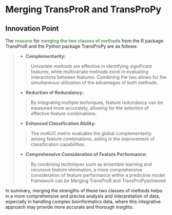 # Merging TransProR and TransProPy

## Innovation Point
::: {.callout-tip}
The <b style="color: #6a926b;">reasons</b> for <b style="color: #6a926b;">merging the two classes of methods</b> from the R package TransProR and the Python package TransProPy are as follows:
:::


::: {.callout-highlight}

> * **Complementarity:**
> 
> >Univariate methods are effective in identifying significant features, while multivariate methods excel in evaluating interactions between features. Combining the two allows for the simultaneous utilization of the advantages of both methods.
> 
> * **Reduction of Redundancy:** 
> 
> >By integrating multiple techniques, feature redundancy can be measured more accurately, allowing for the selection of effective feature combinations.
> 
> * **Enhanced Classification Ability:** 
> 
> >The mvAUC metric evaluates the global complementarity among feature combinations, aiding in the improvement of classification capabilities.
> 
> * **Comprehensive Consideration of Feature Performance:** 
> 
> >By combining techniques such as ensemble learning and recursive feature elimination, a more comprehensive consideration of feature performance within a predictive model framework can be Merging TransProR and TransProPyachieved.
:::



::: {.callout-note}
In summary, merging the strengths of these two classes of methods helps in a more comprehensive and precise analysis and interpretation of data, especially in handling complex bioinformatics data, where this integrative approach may provide more accurate and thorough insights.
:::




